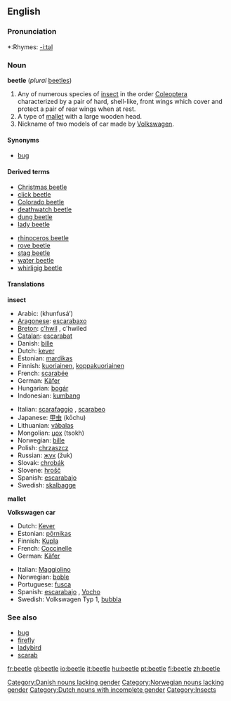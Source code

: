 ==English==

===Pronunciation===
*:Rhymes: [[Rhymes:English:-iːtəl|-iːtəl]]

===Noun===
{{wikipedia}}
'''beetle''' (''plural'' [[beetles]])

# Any of numerous species of [[insect]] in the order [[Coleoptera]] characterized by a pair of hard, shell-like, front wings which cover and protect a pair of rear wings when at rest.
# A type of [[mallet]] with a large wooden head.
# <!--capitalised?-->Nickname of two models of car made by [[w:Volkswagen|Volkswagen]].

====Synonyms====
*[[bug]]<!--capitalised in car sense?--> {{italbrac|U.S. colloquial}}

====Derived terms====
{{top}}
*[[Christmas beetle]]
*[[click beetle]]
*[[Colorado beetle]]
*[[deathwatch beetle]]
*[[dung beetle]]
*[[lady beetle]]
{{mid}}
*[[rhinoceros beetle]]
*[[rove beetle]]
*[[stag beetle]]
*[[water beetle]]
*[[whirligig beetle]]
{{bottom}}

====Translations====
'''insect'''
{{top}}
*Arabic: {{ARchar|[[خنفساء]]}} (khunfusá’) {{m}}
*[[Aragonese]]: [[escarabaxo]] {{m}}
*[[Breton]]: [[c'hwil]] {{m}}, c'hwiled {{p}}
*[[Catalan]]: [[escarabat]] {{m}}
*Danish: [[bille]] [[Category:Danish nouns lacking gender]]
*Dutch: [[kever]] {{m}}
*Estonian: [[mardikas]]
*Finnish: [[kuoriainen]], [[koppakuoriainen]]
*French: [[scarabée]] {{m}}
*German: [[Käfer]] {{m}}
*Hungarian: [[bogár]]
*Indonesian: [[kumbang]]
{{mid}}
*Italian: [[scarafaggio]] {{m}}, [[scarabeo]] {{m}}
*Japanese: [[甲虫]] (kōchu)
*Lithuanian: [[vãbalas]]
*Mongolian: [[цох]] (tsokh)
*Norwegian: [[bille]] {{m}} [[Category:Norwegian nouns lacking gender]]
*Polish: [[chrząszcz]] {{m}}
*Russian: [[жук]] (žuk) {{m}}
*Slovak: [[chrobák]] {{m}}
*Slovene: [[hrošč]] {{m}}
*Spanish: [[escarabajo]] {{m}}
*Swedish: [[skalbagge]] {{c}}
{{bottom}}

'''mallet'''
{{top}}
{{mid}}
{{bottom}}

'''Volkswagen car'''
{{top}}
*Dutch: [[Kever]] [[Category:Dutch nouns with incomplete gender]]
*Estonian: [[põrnikas]]
*Finnish: [[Kupla]]
*French: [[Coccinelle]] {{f}}
*German: [[Käfer]] {{m}}
{{mid}}
*Italian: [[Maggiolino]] {{m}}
*Norwegian: [[boble]] {{m}}
*Portuguese: [[fusca]] {{italbrac|Brazil}} {{f}}
*Spanish: [[escarabajo]] {{m}}, [[Vocho]] {{m}} {{italbrac|Mexico}}
*Swedish: Volkswagen Typ 1, [[bubbla]] {{c}} <!--"bubbla" to be confirmed-->
{{bottom}}

===See also===
*[[bug]]
*[[firefly]]
*[[ladybird]]
*[[scarab]]

[[Category:Insects]]

[[fr:beetle]]
[[gl:beetle]]
[[io:beetle]]
[[it:beetle]]
[[hu:beetle]]
[[pt:beetle]]
[[fi:beetle]]
[[zh:beetle]]